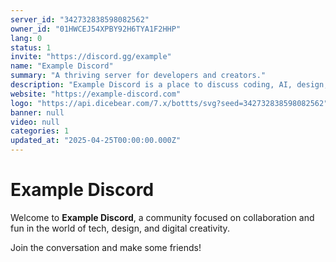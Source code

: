 ```yaml
---
server_id: "342732838598082562"
owner_id: "01HWCEJ54XPBY92H6TYA1F2HHP"
lang: 0
status: 1
invite: "https://discord.gg/example"
name: "Example Discord"
summary: "A thriving server for developers and creators."
description: "Example Discord is a place to discuss coding, AI, design, and more."
website: "https://example-discord.com"
logo: "https://api.dicebear.com/7.x/bottts/svg?seed=342732838598082562"
banner: null
video: null
categories: 1
updated_at: "2025-04-25T00:00:00.000Z"
---
```


# Example Discord

Welcome to **Example Discord**, a community focused on collaboration and fun in the world of tech, design, and digital creativity.

Join the conversation and make some friends!